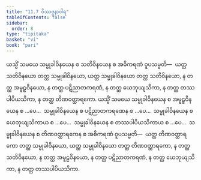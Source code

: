 ```yaml
---
title: "11.7 ဝိဿဇ္ဇနာဝါရ"
tableOfContents: false
sidebar:
  order: 8
type: "tipitaka"
basket: "vi"
book: "pari"
---
```



<DynamicBreadcrumb />

<Division number="350" book="pari">

<Paragraph number="1735" book="pari">
ယသ္မိံ သမယေ သမ္မုခါဝိနယေန စ သတိဝိနယေန စ အဓိကရဏံ ဝူပသမ္မတိ—  ယတ္ထ သတိဝိနယော တတ္ထ သမ္မုခါဝိနယော, ယတ္ထ သမ္မုခါဝိနယော တတ္ထ သတိဝိနယော, န တတ္ထ အမူဠှဝိနယော, န တတ္ထ ပဋိညာတကရဏံ, န တတ္ထ ယေဘုယျသိကာ, န တတ္ထ တဿပါပိယသိကာ, န တတ္ထ တိဏဝတ္ထာရကော. ယသ္မိံ သမယေ သမ္မုခါဝိနယေန စ အမူဠှဝိနယေန စ …ပေ…  သမ္မုခါဝိနယေန စ ပဋိညာတကရဏေန စ …ပေ…  သမ္မုခါဝိနယေန စ ယေဘုယျသိကာယ စ …ပေ…  သမ္မုခါဝိနယေန စ တဿပါပိယသိကာယ စ …ပေ…  သမ္မုခါဝိနယေန စ တိဏဝတ္ထာရကေန စ အဓိကရဏံ ဝူပသမ္မတိ—  ယတ္ထ တိဏဝတ္ထာရကော တတ္ထ သမ္မုခါဝိနယော, ယတ္ထ သမ္မုခါဝိနယော တတ္ထ တိဏဝတ္ထာရကော, န တတ္ထ သတိဝိနယော, န တတ္ထ အမူဠှဝိနယော, န တတ္ထ ပဋိညာတကရဏံ, န တတ္ထ ယေဘုယျသိကာ, န တတ္ထ တဿပါပိယသိကာ.
</Paragraph>
</Division>